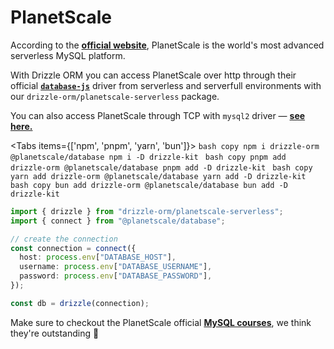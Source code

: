 
# PlanetScale
According to the **[official website](https://planetscale.com/)**, 
PlanetScale is the world's most advanced serverless MySQL platform.

With Drizzle ORM you can access PlanetScale over http
through their official **[`database-js`](https://github.com/planetscale/database-js)**
driver from serverless and serverfull environments with our `drizzle-orm/planetscale-serverless` package.

You can also access PlanetScale through TCP with `mysql2` driver — **[see here.](./mysql2)**

<Tabs items={['npm', 'pnpm', 'yarn', 'bun']}>
    <Tab>
    ```bash copy
    npm i drizzle-orm @planetscale/database
    npm i -D drizzle-kit
    ```
    </Tab>
    <Tab>
    ```bash copy
    pnpm add drizzle-orm @planetscale/database
    pnpm add -D drizzle-kit
    ```
    </Tab>
    <Tab>
    ```bash copy
    yarn add drizzle-orm @planetscale/database
    yarn add -D drizzle-kit
    ```
    </Tab>
    <Tab>
    ```bash copy
    bun add drizzle-orm @planetscale/database
    bun add -D drizzle-kit
    ```
    </Tab>
</Tabs>

```typescript copy filename="index.ts"
import { drizzle } from "drizzle-orm/planetscale-serverless";
import { connect } from "@planetscale/database";

// create the connection
const connection = connect({
  host: process.env["DATABASE_HOST"],
  username: process.env["DATABASE_USERNAME"],
  password: process.env["DATABASE_PASSWORD"],
});

const db = drizzle(connection);
```

Make sure to checkout the PlanetScale official **[MySQL courses](https://planetscale.com/courses/mysql-for-developers/introduction/course-introduction)**, 
we think they're outstanding 🙌
